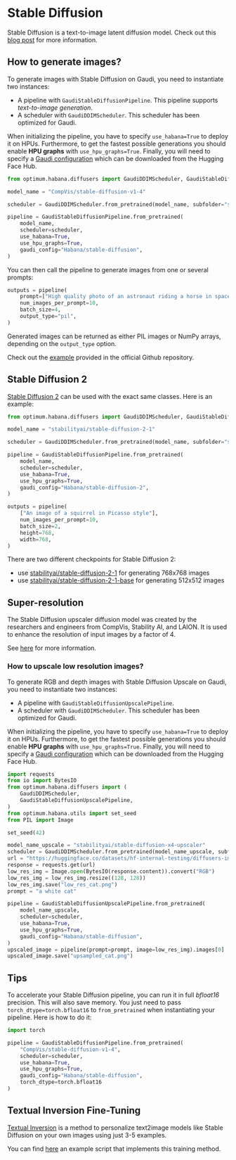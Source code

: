 <!---
Copyright 2022 The HuggingFace Team. All rights reserved.

Licensed under the Apache License, Version 2.0 (the "License");
you may not use this file except in compliance with the License.
You may obtain a copy of the License at

    http://www.apache.org/licenses/LICENSE-2.0

Unless required by applicable law or agreed to in writing, software
distributed under the License is distributed on an "AS IS" BASIS,
WITHOUT WARRANTIES OR CONDITIONS OF ANY KIND, either express or implied.
See the License for the specific language governing permissions and
limitations under the License.
-->

# Stable Diffusion

Stable Diffusion is a text-to-image latent diffusion model.
Check out this [blog post](https://huggingface.co/blog/stable_diffusion) for more information.


## How to generate images?

To generate images with Stable Diffusion on Gaudi, you need to instantiate two instances:
- A pipeline with `GaudiStableDiffusionPipeline`. This pipeline supports *text-to-image generation*.
- A scheduler with `GaudiDDIMScheduler`. This scheduler has been optimized for Gaudi.

When initializing the pipeline, you have to specify `use_habana=True` to deploy it on HPUs.
Furthermore, to get the fastest possible generations you should enable **HPU graphs** with `use_hpu_graphs=True`.
Finally, you will need to specify a [Gaudi configuration](../package_reference/gaudi_config) which can be downloaded from the Hugging Face Hub.

```python
from optimum.habana.diffusers import GaudiDDIMScheduler, GaudiStableDiffusionPipeline

model_name = "CompVis/stable-diffusion-v1-4"

scheduler = GaudiDDIMScheduler.from_pretrained(model_name, subfolder="scheduler")

pipeline = GaudiStableDiffusionPipeline.from_pretrained(
    model_name,
    scheduler=scheduler,
    use_habana=True,
    use_hpu_graphs=True,
    gaudi_config="Habana/stable-diffusion",
)
```

You can then call the pipeline to generate images from one or several prompts:
```python
outputs = pipeline(
    prompt=["High quality photo of an astronaut riding a horse in space", "Face of a yellow cat, high resolution, sitting on a park bench"],
    num_images_per_prompt=10,
    batch_size=4,
    output_type="pil",
)
```

Generated images can be returned as either PIL images or NumPy arrays, depending on the `output_type` option.

<Tip>

Check out the [example](/examples/stable-diffusion) provided in the official Github repository.

</Tip>


## Stable Diffusion 2

[Stable Diffusion 2](https://huggingface.co/docs/diffusers/api/pipelines/stable_diffusion/stable_diffusion_2) can be used with the exact same classes.
Here is an example:

```python
from optimum.habana.diffusers import GaudiDDIMScheduler, GaudiStableDiffusionPipeline

model_name = "stabilityai/stable-diffusion-2-1"

scheduler = GaudiDDIMScheduler.from_pretrained(model_name, subfolder="scheduler")

pipeline = GaudiStableDiffusionPipeline.from_pretrained(
    model_name,
    scheduler=scheduler,
    use_habana=True,
    use_hpu_graphs=True,
    gaudi_config="Habana/stable-diffusion-2",
)

outputs = pipeline(
    ["An image of a squirrel in Picasso style"],
    num_images_per_prompt=10,
    batch_size=2,
    height=768,
    width=768,
)
```

<Tip>

There are two different checkpoints for Stable Diffusion 2:

- use [stabilityai/stable-diffusion-2-1](https://huggingface.co/stabilityai/stable-diffusion-2-1) for generating 768x768 images
- use [stabilityai/stable-diffusion-2-1-base](https://huggingface.co/stabilityai/stable-diffusion-2-1-base) for generating 512x512 images

</Tip>


## Super-resolution

The Stable Diffusion upscaler diffusion model was created by the researchers and engineers from CompVis, Stability AI, and LAION. It is used to enhance the resolution of input images by a factor of 4.

See [here](https://huggingface.co/docs/diffusers/api/pipelines/stable_diffusion/upscale) for more information.

### How to upscale low resolution images?

To generate RGB and depth images with Stable Diffusion Upscale on Gaudi, you need to instantiate two instances:
- A pipeline with `GaudiStableDiffusionUpscalePipeline`.
- A scheduler with `GaudiDDIMScheduler`. This scheduler has been optimized for Gaudi.

When initializing the pipeline, you have to specify `use_habana=True` to deploy it on HPUs.
Furthermore, to get the fastest possible generations you should enable **HPU graphs** with `use_hpu_graphs=True`.
Finally, you will need to specify a [Gaudi configuration](../package_reference/gaudi_config) which can be downloaded from the Hugging Face Hub.

```python
import requests
from io import BytesIO
from optimum.habana.diffusers import (
    GaudiDDIMScheduler,
    GaudiStableDiffusionUpscalePipeline,
)
from optimum.habana.utils import set_seed
from PIL import Image

set_seed(42)

model_name_upscale = "stabilityai/stable-diffusion-x4-upscaler"
scheduler = GaudiDDIMScheduler.from_pretrained(model_name_upscale, subfolder="scheduler")
url = "https://huggingface.co/datasets/hf-internal-testing/diffusers-images/resolve/main/sd2-upscale/low_res_cat.png"
response = requests.get(url)
low_res_img = Image.open(BytesIO(response.content)).convert("RGB")
low_res_img = low_res_img.resize((128, 128))
low_res_img.save("low_res_cat.png")
prompt = "a white cat"

pipeline = GaudiStableDiffusionUpscalePipeline.from_pretrained(
    model_name_upscale,
    scheduler=scheduler,
    use_habana=True,
    use_hpu_graphs=True,
    gaudi_config="Habana/stable-diffusion",
)
upscaled_image = pipeline(prompt=prompt, image=low_res_img).images[0]
upscaled_image.save("upsampled_cat.png")

```


## Tips

To accelerate your Stable Diffusion pipeline, you can run it in full *bfloat16* precision.
This will also save memory.
You just need to pass `torch_dtype=torch.bfloat16` to `from_pretrained` when instantiating your pipeline.
Here is how to do it:

```python
import torch

pipeline = GaudiStableDiffusionPipeline.from_pretrained(
    "CompVis/stable-diffusion-v1-4",
    scheduler=scheduler,
    use_habana=True,
    use_hpu_graphs=True,
    gaudi_config="Habana/stable-diffusion",
    torch_dtype=torch.bfloat16
)
```


## Textual Inversion Fine-Tuning

[Textual Inversion](https://arxiv.org/abs/2208.01618) is a method to personalize text2image models like Stable Diffusion on your own images using just 3-5 examples.

You can find [here](https://github.com/huggingface/optimum-habana/blob/v1.20-release/examples/stable-diffusion/textual_inversion.py) an example script that implements this training method.
